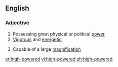 ==English==

===Adjective===
{{en-adj|pos=[[high]]-[[powered]]}}

# Possessing great physical or political [[power]]
# [[vigorous|Vigorous]] and [[energetic]]
#{{context|of an optical instrument}} Capable of a large [[magnification]]

[[et:high-powered]]
[[vi:high-powered]]
[[zh:high-powered]]
